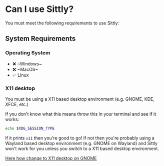 # Can I use Sittly?

You must meet the following requirements to use Sittly:

## System Requirements

### Operating System

- ❌ ~Windows~
- ❌ ~MacOS~
- ✅ Linux

### X11 desktop

You must be using a X11 based desktop environment (e.g. GNOME, KDE, XFCE, etc.)

If you don't know what this means throw this in your terminal and see if it works:

```bash filename="terminal" copy
echo $XDG_SESSION_TYPE
```

If it prints `x11` then you're good to go!
If not then you're probably using a Wayland based desktop environment (e.g. GNOME on Wayland) and Sittly won't work for you unless you switch to a X11 based desktop environment.

[Here how change to X11 desktop on GNOME](https://askubuntu.com/a/1413490)
